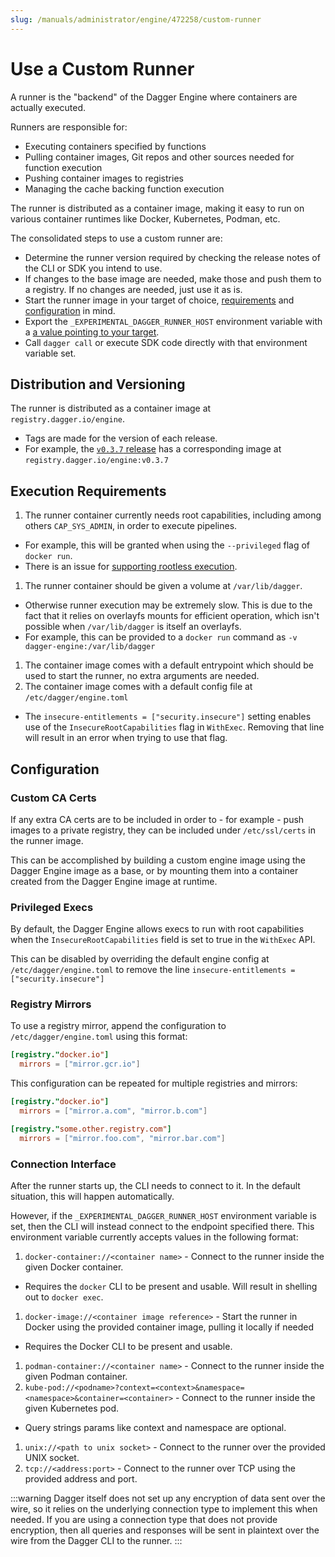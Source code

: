 ```yaml
---
slug: /manuals/administrator/engine/472258/custom-runner
---
```


# Use a Custom Runner

A runner is the "backend" of the Dagger Engine where containers are actually executed.

Runners are responsible for:

- Executing containers specified by functions
- Pulling container images, Git repos and other sources needed for function execution
- Pushing container images to registries
- Managing the cache backing function execution

The runner is distributed as a container image, making it easy to run on various container runtimes like Docker, Kubernetes, Podman, etc.

The consolidated steps to use a custom runner are:

- Determine the runner version required by checking the release notes of the CLI or SDK you intend to use.
- If changes to the base image are needed, make those and push them to a registry. If no changes are needed, just use it as is.
- Start the runner image in your target of choice, [requirements](#execution-requirements) and [configuration](#configuration) in mind.
- Export the `_EXPERIMENTAL_DAGGER_RUNNER_HOST` environment variable with a [a value pointing to your target](#connection-interface).
- Call `dagger call` or execute SDK code directly with that environment variable set.

## Distribution and Versioning

The runner is distributed as a container image at `registry.dagger.io/engine`.

- Tags are made for the version of each release.
- For example, the [`v0.3.7` release](https://github.com/dagger/dagger/releases/tag/v0.3.7) has a corresponding image at `registry.dagger.io/engine:v0.3.7`

## Execution Requirements

1. The runner container currently needs root capabilities, including among others `CAP_SYS_ADMIN`, in order to execute pipelines.
  - For example, this will be granted when using the `--privileged` flag of `docker run`.
  - There is an issue for [supporting rootless execution](https://github.com/dagger/dagger/issues/1287).
1. The runner container should be given a volume at `/var/lib/dagger`.
  - Otherwise runner execution may be extremely slow. This is due to the fact that it relies on overlayfs mounts for efficient operation, which isn't possible when `/var/lib/dagger` is itself an overlayfs.
  - For example, this can be provided to a `docker run` command as `-v dagger-engine:/var/lib/dagger`
1. The container image comes with a default entrypoint which should be used to start the runner, no extra arguments are needed.
1. The container image comes with a default config file at `/etc/dagger/engine.toml`
  - The `insecure-entitlements = ["security.insecure"]` setting enables use of the `InsecureRootCapabilities` flag in `WithExec`. Removing that line will result in an error when trying to use that flag.

## Configuration

### Custom CA Certs

If any extra CA certs are to be included in order to - for example - push images to a private registry, they can be included under `/etc/ssl/certs` in the runner image.

This can be accomplished by building a custom engine image using the Dagger Engine image as a base, or by mounting them into a container created from the Dagger Engine image at runtime.

### Privileged Execs

By default, the Dagger Engine allows execs to run with root capabilities when the `InsecureRootCapabilities` field is set to true in the `WithExec` API.

This can be disabled by overriding the default engine config at `/etc/dagger/engine.toml` to remove the line `insecure-entitlements = ["security.insecure"]`

### Registry Mirrors

To use a registry mirror, append the configuration to `/etc/dagger/engine.toml` using this format:

```toml
[registry."docker.io"]
  mirrors = ["mirror.gcr.io"]
```

This configuration can be repeated for multiple registries and mirrors:

```toml
[registry."docker.io"]
  mirrors = ["mirror.a.com", "mirror.b.com"]

[registry."some.other.registry.com"]
  mirrors = ["mirror.foo.com", "mirror.bar.com"]
```

### Connection Interface

After the runner starts up, the CLI needs to connect to it. In the default situation, this will happen automatically.

However, if the `_EXPERIMENTAL_DAGGER_RUNNER_HOST` environment variable is set, then the CLI will instead connect to the endpoint specified there. This environment variable currently accepts values in the following format:

1. `docker-container://<container name>` - Connect to the runner inside the given Docker container.
  - Requires the `docker` CLI to be present and usable. Will result in shelling out to `docker exec`.
1. `docker-image://<container image reference>` - Start the runner in Docker using the provided container image, pulling it locally if needed
  - Requires the Docker CLI to be present and usable.
1. `podman-container://<container name>` - Connect to the runner inside the given Podman container.
1. `kube-pod://<podname>?context=<context>&namespace=<namespace>&container=<container>` - Connect to the runner inside the given Kubernetes pod.
  - Query strings params like context and namespace are optional.
1. `unix://<path to unix socket>` - Connect to the runner over the provided UNIX socket.
1. `tcp://<address:port>` - Connect to the runner over TCP using the provided address and port.

:::warning
Dagger itself does not set up any encryption of data sent over the wire, so it relies on the underlying connection type to implement this when needed. If you are using a connection type that does not provide encryption, then all queries and responses will be sent in plaintext over the wire from the Dagger CLI to the runner.
:::
